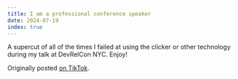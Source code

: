 ```yaml
---
title: I am a professional conference speaker
date: 2024-07-19
index: true
---
```


A supercut of all of the times I failed at using the clicker or other technology during my talk at DevRelCon NYC. Enjoy!

<div className="my-4">
  <XeblogVideo path="video/2024/consentual-marketing-shorts/professional-conference-speaker" />
</div>

Originally posted [on TikTok](https://www.tiktok.com/@xeiaso.1337/video/7393476886560541957).

